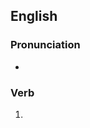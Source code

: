 ==English==

===Pronunciation===
* {{rhymes|en|aɪdɪŋ}}

===Verb===
{{head|en|verb form}}

# {{present participle of|en|peroxide|nocat=1}}